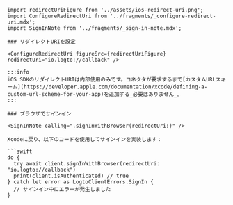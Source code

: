 ```
import redirectUriFigure from '../assets/ios-redirect-uri.png';
import ConfigureRedirectUri from '../fragments/_configure-redirect-uri.mdx';
import SignInNote from '../fragments/_sign-in-note.mdx';

### リダイレクトURIを設定

<ConfigureRedirectUri figureSrc={redirectUriFigure} redirectUri="io.logto://callback" />

:::info
iOS SDKのリダイレクトURIは内部使用のみです。コネクタが要求するまで[カスタムURLスキーム](https://developer.apple.com/documentation/xcode/defining-a-custom-url-scheme-for-your-app)を追加する_必要はありません_。
:::

### ブラウザでサインイン

<SignInNote calling=".signInWithBrowser(redirectUri:)" />

Xcodeに戻り、以下のコードを使用してサインインを実装します：

```swift
do {
  try await client.signInWithBrowser(redirectUri: "io.logto://callback")
  print(client.isAuthenticated) // true
} catch let error as LogtoClientErrors.SignIn {
  // サインイン中にエラーが発生しました
}
```